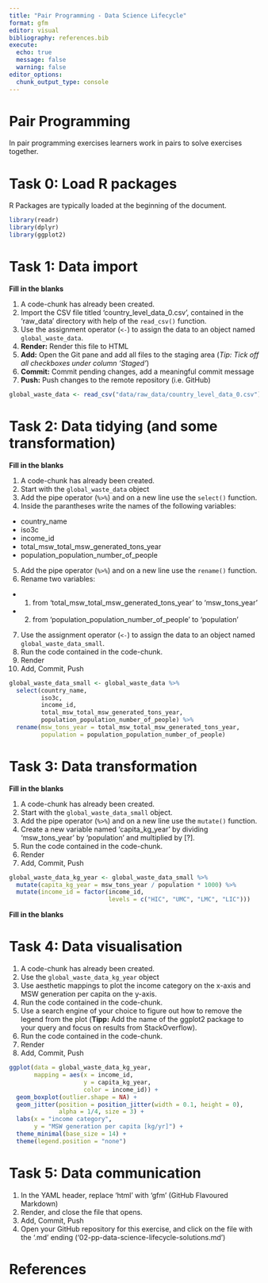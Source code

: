 ```yaml
---
title: "Pair Programming - Data Science Lifecycle"
format: gfm
editor: visual
bibliography: references.bib
execute:
  echo: true
  message: false
  warning: false
editor_options: 
  chunk_output_type: console
---
```


# Pair Programming

In pair programming exercises learners work in pairs to solve exercises together.

# Task 0: Load R packages

R Packages are typically loaded at the beginning of the document. 

```r

library(readr)
library(dplyr)
library(ggplot2)

```


# Task 1: Data import

**Fill in the blanks**

1. A code-chunk has already been created.
2. Import the CSV file titled 'country_level_data_0.csv', contained in the 'raw_data' directory with help of the `read_csv()` function.
3. Use the assignment operator (`<-`) to assign the data to an object named `global_waste_data`.
4. **Render:** Render this file to HTML 
5. **Add:** Open the Git pane and add all files to the staging area (*Tip: Tick off all checkboxes under column 'Staged'*)
6. **Commit:** Commit pending changes, add a meaningful commit message 
7. **Push:** Push changes to the remote repository (i.e. GitHub)

```r
global_waste_data <- read_csv("data/raw_data/country_level_data_0.csv")
```

# Task 2: Data tidying (and some transformation)

**Fill in the blanks**

1. A code-chunk has already been created.
2. Start with the `global_waste_data` object
3. Add the pipe operator (`%>%`) and on a new line use the `select()` function.
4. Inside the parantheses write the names of the following variables:
- country_name
- iso3c
- income_id
- total_msw_total_msw_generated_tons_year
- population_population_number_of_people
5. Add the pipe operator (`%>%`) and on a new line use the `rename()` function.
6. Rename two variables:
- (1) from 'total_msw_total_msw_generated_tons_year' to 'msw_tons_year'
- (2) from 'population_population_number_of_people' to 'population'
7. Use the assignment operator (`<-`) to assign the data to an object named `global_waste_data_small`.
8. Run the code contained in the code-chunk.
9. Render
10. Add, Commit, Push

```r
global_waste_data_small <- global_waste_data %>% 
  select(country_name, 
         iso3c, 
         income_id, 
         total_msw_total_msw_generated_tons_year, 
         population_population_number_of_people) %>% 
  rename(msw_tons_year = total_msw_total_msw_generated_tons_year,
         population = population_population_number_of_people) 
```

# Task 3: Data transformation

**Fill in the blanks**

1. A code-chunk has already been created.
2. Start with the `global_waste_data_small` object.
3. Add the pipe operator (`%>%`) and on a new line use the `mutate()` function.
4. Create a new variable named 'capita_kg_year' by dividing 'msw_tons_year' by 'population' and multiplied by [?].
5. Run the code contained in the code-chunk.
6. Render
7. Add, Commit, Push

```r

global_waste_data_kg_year <- global_waste_data_small %>% 
  mutate(capita_kg_year = msw_tons_year / population * 1000) %>% 
  mutate(income_id = factor(income_id, 
                            levels = c("HIC", "UMC", "LMC", "LIC")))

```

**Fill in the blanks**

# Task 4: Data visualisation

1. A code-chunk has already been created.
2. Use the `global_waste_data_kg_year` object
3. Use aesthetic mappings to plot the income category on the x-axis and MSW generation per capita on the y-axis.
4. Run the code contained in the code-chunk.
5. Use a search engine of your choice to figure out how to remove the legend from the plot (**Tipp:** Add the name of the ggplot2 package to your query and focus on results from StackOverflow).
6. Run the code contained in the code-chunk.
7. Render
8. Add, Commit, Push

```r
ggplot(data = global_waste_data_kg_year,
       mapping = aes(x = income_id, 
                     y = capita_kg_year,
                     color = income_id)) +
  geom_boxplot(outlier.shape = NA) +
  geom_jitter(position = position_jitter(width = 0.1, height = 0),
              alpha = 1/4, size = 3) +
  labs(x = "income category",
       y = "MSW generation per capita [kg/yr]") +
  theme_minimal(base_size = 14) +
  theme(legend.position = "none")
```

# Task 5: Data communication

1. In the YAML header, replace 'html' with 'gfm' (GitHub Flavoured Markdown)
2. Render, and close the file that opens.
3. Add, Commit, Push
4. Open your GitHub repository for this exercise, and click on the file with the '.md' ending ('02-pp-data-science-lifecycle-solutions.md')

# References
